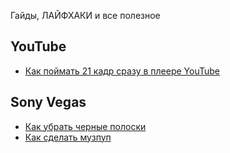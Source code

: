 Гайды, ЛАЙФХАКИ и все полезное

==YouTube==
*[http://ru.ruspoop.wikia.com/wiki/%D0%9A%D0%B0%D0%BA_%D0%BF%D0%BE%D0%B9%D0%BC%D0%B0%D1%82%D1%8C_21_%D0%BA%D0%B0%D0%B4%D1%80_%D1%81%D1%80%D0%B0%D0%B7%D1%83_%D0%B2_%D0%BF%D0%BB%D0%B5%D0%B5%D1%80%D0%B5_YouTube?venotify=created Как поймать 21 кадр сразу в плеере YouTube]
==Sony Vegas==
*[[Как убрать черные полоски]]
*[[Как сделать музпуп]]